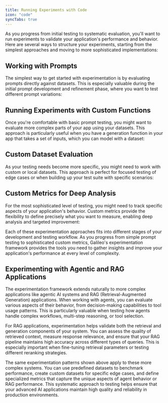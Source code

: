 ```yaml
---
title: Running Experiments with Code
icon: "code"
syncTabs: true
---
```



As you progress from initial testing to systematic evaluation, you'll want to run experiments to validate your application's performance and behavior. Here are several ways to structure your experiments, starting from the simplest approaches and moving to more sophisticated implementations:

## Working with Prompts

The simplest way to get started with experimentation is by evaluating prompts directly against datasets. This is especially valuable during the initial prompt development and refinement phase, where you want to test different prompt variations:

<CodeGroup>
  <SnippetExperimentsPromptPython />
  <SnippetExperimentsPromptTypescript />
</CodeGroup>

## Running Experiments with Custom Functions

Once you're comfortable with basic prompt testing, you might want to evaluate more complex parts of your app using your datasets. This approach is particularly useful when you have a generation function in your app that takes a set of inputs, which you can model with a dataset:

<CodeGroup>
  <SnippetExperimentsExistingDatasetPython />
  <SnippetExperimentsExistingDatasetTypescript />
</CodeGroup>

## Custom Dataset Evaluation

As your testing needs become more specific, you might need to work with custom or local datasets. This approach is perfect for focused testing of edge cases or when building up your test suite with specific scenarios:

<CodeGroup>
  <SnippetExperimentsCustomDatasetPython />
  <SnippetExperimentsCustomDatasetTypescript />
</CodeGroup>

## Custom Metrics for Deep Analysis

For the most sophisticated level of testing, you might need to track specific aspects of your application's behavior. Custom metrics provide the flexibility to define precisely what you want to measure, enabling deep analysis and targeted improvement:

<CodeGroup>
  <SnippetExperimentsCustomMetricsPython />
  <SnippetExperimentsCustomMetricsTypescript />
</CodeGroup>

Each of these experimentation approaches fits into different stages of your development and testing workflow. As you progress from simple prompt testing to sophisticated custom metrics, Galileo's experimentation framework provides the tools you need to gather insights and improve your application's performance at every level of complexity.

## Experimenting with Agentic and RAG Applications

The experimentation framework extends naturally to more complex applications like agentic AI systems and RAG (Retrieval-Augmented Generation) applications. When working with agents, you can evaluate various aspects of their behavior, from decision-making capabilities to tool usage patterns. This is particularly valuable when testing how agents handle complex workflows, multi-step reasoning, or tool selection.

For RAG applications, experimentation helps validate both the retrieval and generation components of your system. You can assess the quality of retrieved context, measure response relevance, and ensure that your RAG pipeline maintains high accuracy across different types of queries. This is especially important when fine-tuning retrieval parameters or testing different reranking strategies.

The same experimentation patterns shown above apply to these more complex systems. You can use predefined datasets to benchmark performance, create custom datasets for specific edge cases, and define specialized metrics that capture the unique aspects of agent behavior or RAG performance. This systematic approach to testing helps ensure that your advanced AI applications maintain high quality and reliability in production environments.
